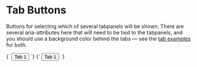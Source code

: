 
<Meta title="Atoms/Button/Tab" />

# Tab Buttons

Buttons for selecting which of several tabpanels will be shown. There are several aria-attributes here that will need to be tied to the tabpanels, and you should use a background color behind the tabs — see the [tab examples](/?path=/docs/ui-navigation-tabs--tabs) for both.

<Canvas>
  <Story name="Tab">
    {`
      <button class="a-button a-button--tab u-h6" type="button" role="tab" aria-selected="false" aria-controls="tab-panel-1" id="tab-1" tabindex="-1">
        Tab 1
      </button>
    `}
  </Story>
   <Story name="Tab [selected]">
    {`
      <button class="a-button a-button--tab u-h6" type="button" role="tab" aria-selected="true" aria-controls="tab-panel-1" id="tab-1" tabindex="-1">
        Tab 1
      </button>
    `}
  </Story>
</Canvas>
